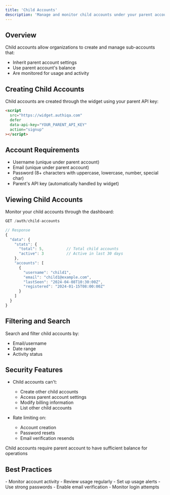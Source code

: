 ```yaml
---
title: 'Child Accounts'
description: 'Manage and monitor child accounts under your parent account'
---
```


## Overview

Child accounts allow organizations to create and manage sub-accounts that:
- Inherit parent account settings
- Use parent account's balance
- Are monitored for usage and activity

## Creating Child Accounts

Child accounts are created through the widget using your parent API key:

```html
<script
  src="https://widget.authiqa.com"
  defer
  data-api-key="YOUR_PARENT_API_KEY"
  action="signup"
></script>
```

## Account Requirements

- Username (unique under parent account)
- Email (unique under parent account)
- Password (8+ characters with uppercase, lowercase, number, special char)
- Parent's API key (automatically handled by widget)

## Viewing Child Accounts

Monitor your child accounts through the dashboard:

```javascript
GET /auth/child-accounts

// Response
{
  "data": {
    "stats": {
      "total": 5,          // Total child accounts
      "active": 3          // Active in last 30 days
    },
    "accounts": [
      {
        "username": "child1",
        "email": "child1@example.com",
        "lastSeen": "2024-04-08T10:30:00Z",
        "registered": "2024-01-15T08:00:00Z"
      }
    ]
  }
}
```

## Filtering and Search

Search and filter child accounts by:
- Email/username
- Date range
- Activity status

## Security Features

- Child accounts can't:
  - Create other child accounts
  - Access parent account settings
  - Modify billing information
  - List other child accounts

- Rate limiting on:
  - Account creation
  - Password resets
  - Email verification resends

<Note>
Child accounts require parent account to have sufficient balance for operations
</Note>

## Best Practices

<CardGroup cols={2}>
  <Card title="Account Management" icon="users">
    - Monitor account activity
    - Review usage regularly
    - Set up usage alerts
  </Card>
  <Card title="Security" icon="shield">
    - Use strong passwords
    - Enable email verification
    - Monitor login attempts
  </Card>
</CardGroup>